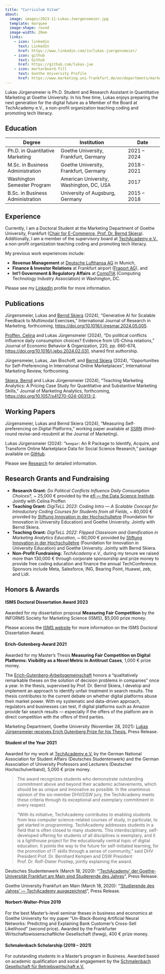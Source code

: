 ```yaml
---
title: "Curriculum Vitae"
about:
  image: images/2023-11-Lukas-Juergensmeier.jpg
  template: marquee
  image-shape: round
  image-width: 20em
  links:
    - icon: linkedin
      text: LinkedIn
      href: https://www.linkedin.com/in/lukas-juergensmeier/
    - icon: github
      text: Github
      href: https://github.com/lukas-jue
    - icon: mortarboard-fill
      text: Goethe University Profile
      href: https://www.marketing.uni-frankfurt.de/en/departments/marketing/professoren/skiera/team/doctoral-students/lukas-juergensmeier.html
---
```


Lukas Jürgensmeier is Ph.D. Student and Research Assistant in
Quantitative Marketing at Goethe University. In his free time, Lukas
enjoys preparing the next generation for the digital future as a Member
of the Board at TechAcademy e.V., a non-profit organization teaching
coding and promoting tech literacy.

## Education

| Degree                           | Institution                              | Date         |
|-------------------------|-------------------------------|----------------|
| Ph.D. in Quantitative Marketing  | Goethe University, Frankfurt, Germany    | 2021 -- 2024 |
| M.Sc. in Business Administration | Goethe University, Frankfurt, Germany    | 2018 -- 2021 |
| Washington Semester Program      | American University, Washington, DC, USA | 2017         |
| B.Sc. in Business Administration | University of Augsburg, Germany          | 2015 -- 2018 |

## Experience

Currently, I am a Doctoral Student at the Marketing Department of Goethe
University, Frankfurt ([Chair for E-Commerce, Prof. Dr. Bernd
Skiera](https://www.marketing.uni-frankfurt.de/en/departments/marketing/professoren/skiera/prof-dr-bernd-skiera.html)).
Additionally, I am a member of the supervisory board at [TechAcademy
e.V.](https://tech-academy.io/), a non-profit organization teaching
coding and promoting tech literacy.

My previous work experiences include:

-   **Revenue Management** at [Deutsche Lufthansa
    AG](https://www.lufthansa.com/) in Munich,
-   **Finance & Investor Relations** at Frankfurt airport ([Fraport
    AG](https://www.fraport.com/)), and
-   **Int'l Government & Regulatory Affairs** at
    [CompTIA](https://www.comptia.org/) (Computing Technology Industry
    Association) in Washington, DC.

Please see my
[LinkedIn](https://www.linkedin.com/in/lukas-juergensmeier) profile for
more information.

## Publications

Jürgensmeier, Lukas and [Bernd Skiera](https://www.marketing.uni-frankfurt.de/abteilungen/marketing/professoren/skiera/prof-dr-bernd-skiera.html) (2024), "Generative AI for Scalable Feedback to Multimodal Exercises," International Journal of Research in Marketing, forthcoming, [https://doi.org/10.1016/j.ijresmar.2024.05.005](https://doi.org/10.1016/j.ijresmar.2024.05.005).

[Proffen, Celina](https://www.celinaproffen.com/)  and Lukas Jürgensmeier (2024), "Do political conflicts influence daily consumption choices? Evidence from US-China relations," Journal of Economic Behavior & Organization, 220, pp. 660-674, [https://doi.org/10.1016/j.jebo.2024.02.031](https://doi.org/10.1016/j.jebo.2024.02.031), shared first authorship.

Jürgensmeier, Lukas, Jan Bischoff, and [Bernd Skiera](https://www.marketing.uni-frankfurt.de/abteilungen/marketing/professoren/skiera/prof-dr-bernd-skiera.html) (2024), "Opportunities for Self-Preferencing in International Online Marketplaces", International Marketing Review, forthcoming.

[Skiera, Bernd](https://www.marketing.uni-frankfurt.de/abteilungen/marketing/professoren/skiera/prof-dr-bernd-skiera.html) and Lukas Jürgensmeier (2024), "Teaching Marketing Analytics: A Pricing Case Study for Quantitative and Substantive Marketing Skills,"
Journal of Marketing Analytics, forthcoming, [https://doi.org/10.1057/s41270-024-00313-2](https://doi.org/10.1057/s41270-024-00313-2).

## Working Papers

Jürgensmeier, Lukas and Bernd Skiera (2024), "Measuring Self-preferencing on Digital Platforms," working paper available at [SSRN](https://ssrn.com/abstract=4393726) (third-round revise-and-resubmit at the Journal of Marketing).

Lukas Jürgensmeier (2024): "`keepar`: An R Package to Identify, Acquire, and Transform Online Marketplace Data for Social Science Research," package available on [GitHub](https://github.com/lukas-jue/keepar).

Please see [Research](research.qmd) for detailed information.


## Research Grants and Fundraising

-   **Research Grant:** *Do Political Conflicts Influence Daily
    Consumption Choices?,* \~ 25,000 € provided by the [efl --- the Data
    Science Institute](https://www.eflab.de/). Jointly with Celina
    Proffen
-   **Teaching Grant:** *DigiTeLL 2023: Coding Intro --- A Scalable
    Concept for Introductory Coding Courses for Students from all
    Fields*, \~ 80,000 € provided by [Stiftung Innovation in der
    Hochschullehre](https://stiftung-hochschullehre.de/) (Foundation for
    Innovation in University Education) and Goethe University. Jointly
    with Bernd Skiera.
-   **Teaching Grant:** *DigiTeLL 2022: Flipped Classroom and
    Gamification in Marketing Analytics Education*, \~ 80,000 € provided
    by [Stiftung Innovation in der
    Hochschullehre](https://stiftung-hochschullehre.de/) (Foundation for
    Innovation in University Education) and Goethe University. Jointly
    with Bernd Skiera.
-   **Non-Profit Fundraising:** *TechAcademy e.V.,* during my tenure we
    raised more than 130,000 € through corporate sponsorship and prize
    money to provide free coding education and finance the annual
    TechConference. Sponsors include Meta, Salesforce, ING, Bearing
    Point, Huawei, zeb, and Lidl.

## Honors & Awards

#### ISMS Doctoral Dissertation Award 2023

Awarded for my dissertation proposal **Measuring Fair Competition** by
the INFORMS Society for Marketing Science (ISMS), \$5,000 prize money.

Please access the [ISMS
website](https://connect.informs.org/isms/awards/isms-doctoral-awards)
for more information on the ISMS Doctoral Dissertation Award.

#### Erich-Gutenberg-Award 2021

Awarded for my Master's Thesis **Measuring Fair Competition on Digital
Platforms: Visibility as a Novel Metric in Antitrust Cases**, 1,000 €
prize money.

The
[Erich-Gutenberg-Arbeitsgemeinschaft](https://www.erich-gutenberg-arbeitsgemeinschaft.de/)
honors a "qualitatively remarkable theses on the solution of decision
problems in companies" once a year. In the thesis, supervised by Prof.
Dr. Bernd Skiera, I develop and implement an approach to identify unfair
treatment in search results. The thesis contributes to the current
debate on whether digital platforms abuse their market power. With my
systematic and data-driven approach, regulators and businesses can test,
if digital platforms such as Amazon provide fair search results ---
especially if the offers of the platform are in direct competition with
the offers of third parties.

Marketing Department, Goethe University (November 28, 2021): [Lukas
Jürgensmeier receives Erich Gutenberg Prize for his
Thesis](https://www.marketing.uni-frankfurt.de/en/departments/marketing/news/details/article/lukas-juergensmeier-receives-erich-gutenberg-prize-for-his-thesis.html),
Press Release.

#### Student of the Year 2021

Awarded for my work at [TechAcademy e.V.](https://tech-academy.io/) by
the German National Association for Student Affairs (Deutsches
Studentenwerk) and the German Association of University Professors and
Lecturers (Deutscher Hochschulverband), 5,000 € prize money.

> The award recognizes students who demonstrate outstanding commitment
> above and beyond their academic achievements, which should be as
> unique and innovative as possible. In the unanimous opinion of the
> six-member DHV/DSW jury, the TechAcademy meets these criteria through
> its exceptional and exemplary commitment in every respect.

> "With its initiative, TechAcademy contributes to enabling students
> from less computer science-related courses of study, in particular, to
> get started in programming. TechAcademy addresses students in a field
> that is often closed to many students. This interdisciplinary,
> self-developed offering for students of all disciplines is exemplary,
> and it is a lighthouse project for the educationally central topic of
> digital education. It points the way to the future for self-initiated
> learning, for the promotion of IT skills through a sense of
> community," said DHV President Prof. Dr. Bernhard Kempen and DSW
> President Prof. Dr. Rolf-Dieter Postlep, jointly explaining the award.

Deutsches Studentenwerk (March 18, 2020): "['TechAcademy' der
Goethe-Universität Frankfurt am Main sind Studierende des
Jahres](https://www.studentenwerke.de/de/content/techacademy-e-v-werden-studierende-des)",
Press Release.

Goethe University Frankfurt am Main (March 18, 2020): "['Studierende des
Jahres' --- TechAcademy
ausgezeichnet](https://aktuelles.uni-frankfurt.de/studium/studierende-des-jahres-techacademy-ausgezeichnet/)",
Press Release.

#### Norbert-Walter-Prize 2019

For the best Master's-level seminar theses in business and economics at
Goethe University for my paper "Un-Black-Boxing Artificial Neural
Networks: Predicting and Explaining Bank Customer's Cross-Sell
Likelihood" (second price). Awarded by the Frankfurter
Wirtschaftswissenschaftliche Gesellschaft (fwwg), 400 € prize money.

#### Schmalenbach Scholarship (2019 -- 2021)

For outstanding students in a Master's program in Business. Awarded
based on academic qualification and social engagement by the
[Schmalenbach Gesellschaft für Betriebswirtschaft
e.V.](https://www.schmalenbach.org/index.php/careercenter/schmalenbach-stipendium)
